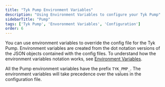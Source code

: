 ```yaml
---
title: "Tyk Pump Environment Variables"
description: "Using Environment Variables to configure your Tyk Pump"
sidebarTitle: "Pump"
tags: ['Tyk Pump', 'Envoronment Variables', 'Configuration']
order: 6
---
```



You can use environment variables to override the config file for the Tyk Pump. Environment variables are created from the dot notation versions of the JSON objects contained with the config files.
To understand how the environment variables notation works, see [Environment Variables](/docsv2/docsv2/tyk-oss-gateway/configuration). 

All the Pump environment variables have the prefix `TYK_PMP_`. The environment variables will take precedence over the values in the configuration file.

<PumpConfig/>
